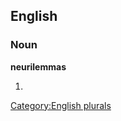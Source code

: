 
==English==

===Noun===
'''neurilemmas'''

# {{plural of|[[neurilemma]]}}

[[Category:English plurals]]